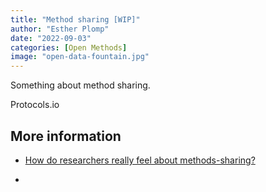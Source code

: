 ```yaml
---
title: "Method sharing [WIP]"
author: "Esther Plomp"
date: "2022-09-03"
categories: [Open Methods]
image: "open-data-fountain.jpg"
---
```


Something about method sharing.

Protocols.io

## More information

-   [How do researchers really feel about methods-sharing?](https://theplosblog.plos.org/2022/11/how-do-researchers-really-feel-about-methods-sharing/)

-   
